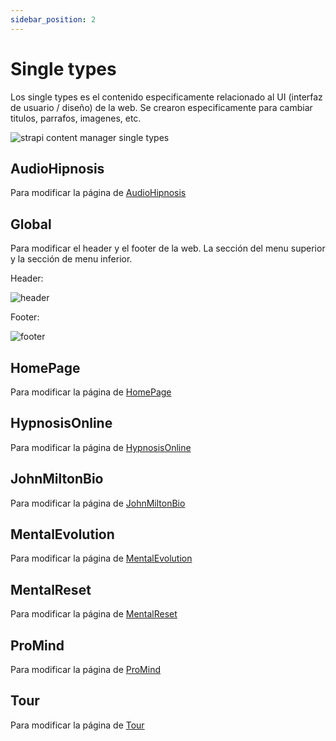 ```yaml
---
sidebar_position: 2
---
```


# Single types

Los single types es el contenido especificamente relacionado al UI (interfaz de usuario / diseño)
de la web. Se crearon especificamente para cambiar titulos, parrafos, imagenes, etc.

<div style={{textAlign: 'center'}}>
  <img src="/img/docs/strapi/strapi-content-manager-st.png" alt="strapi content manager single types" />
</div>

## AudioHipnosis

Para modificar la página de [AudioHipnosis](https://john-milton-web-page.vercel.app/audio-hypnosis)

## Global

Para modificar el header y el footer de la web. La sección del menu superior y la sección de menu inferior.

Header:
<div style={{textAlign: 'center'}}>
  <img src="/img/docs/strapi/header.png" alt="header" />
</div>

Footer:
<div style={{textAlign: 'center'}}>
  <img src="/img/docs/strapi/footer.png" alt="footer" />
</div>

## HomePage

Para modificar la página de [HomePage](https://johnmilton.mx/)

## HypnosisOnline

Para modificar la página de [HypnosisOnline](https://johnmilton.mx/online-hypnosis)

## JohnMiltonBio

Para modificar la página de [JohnMiltonBio](https://johnmilton.mx/john-milton)

## MentalEvolution

Para modificar la página de [MentalEvolution](https://johnmilton.mx/mental-evolution)

## MentalReset

Para modificar la página de [MentalReset](https://johnmilton.mx/mental-reset)

## ProMind

Para modificar la página de [ProMind](https://johnmilton.mx/pro-mind)

## Tour

Para modificar la página de [Tour](https://johnmilton.mx/tour)
